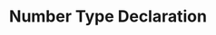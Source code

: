 ---
id: "q_ts2b3c4d"
questionType: "MULTIPLE_CHOICE"
title: "Number Type Declaration"
description: "How do you declare a variable with a number type?"
difficulty: "EASY"
category: "Type Script"
options:
  - "let age = number(25);"
  - "let age: number = 25;"
  - "let age<number> = 25;"
  - "let age as number = 25;"
correctAnswer: 1
---